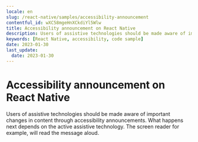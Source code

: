 ```yaml
---
locale: en
slug: /react-native/samples/accessibility-announcement
contentful_id: wXC58mgeHnXCkdiYl5Wlw
title: Accessibility announcement on React Native
description: Users of assistive technologies should be made aware of important changes in content through accessibility announcements.
keywords: [React Native, accessibility, code sample]
date: 2023-01-30
last_update:
  date: 2023-01-30
---
```


# Accessibility announcement on React Native

Users of assistive technologies should be made aware of important changes in content through accessibility announcements. What happens next depends on the active assistive technology. The screen reader for example, will read the message aloud.

<CodeSample id="accessibility-announcement" platform="react-native" locale="en"/>
